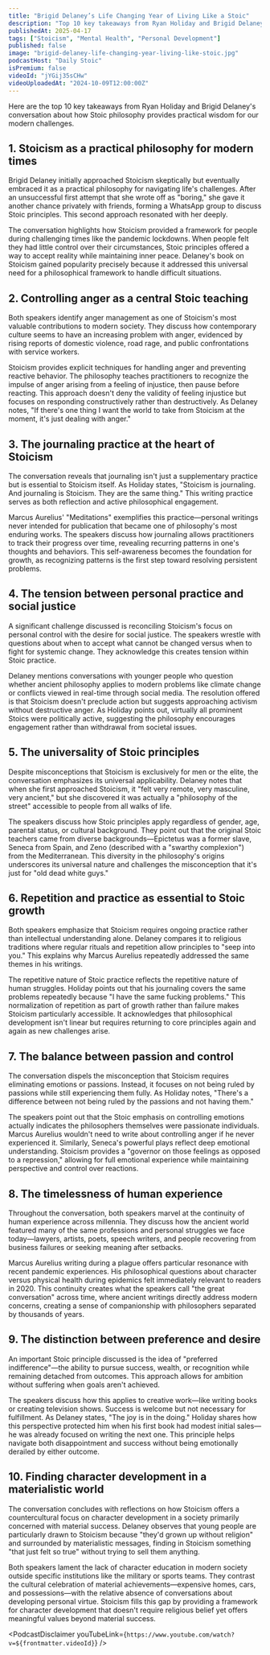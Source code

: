 ```yaml
---
title: "Brigid Delaney’s Life Changing Year of Living Like a Stoic"
description: "Top 10 key takeaways from Ryan Holiday and Brigid Delaney's conversation about how Stoic philosophy provides practical wisdom for our modern challenges."
publishedAt: 2025-04-17
tags: ["Stoicism", "Mental Health", "Personal Development"]
published: false
image: "brigid-delaney-life-changing-year-living-like-stoic.jpg"
podcastHost: "Daily Stoic"
isPremium: false
videoId: "jYGij35sCHw"
videoUploadedAt: "2024-10-09T12:00:00Z"
---
```



<PodcastSummaryPageLayout frontmatter={frontmatter}>

Here are the top 10 key takeaways from Ryan Holiday and Brigid Delaney's conversation about how Stoic philosophy provides practical wisdom for our modern challenges.

## 1. Stoicism as a practical philosophy for modern times

Brigid Delaney initially approached Stoicism skeptically but eventually embraced it as a practical philosophy for navigating life's challenges. After an unsuccessful first attempt that she wrote off as "boring," she gave it another chance privately with friends, forming a WhatsApp group to discuss Stoic principles. This second approach resonated with her deeply.

The conversation highlights how Stoicism provided a framework for people during challenging times like the pandemic lockdowns. When people felt they had little control over their circumstances, Stoic principles offered a way to accept reality while maintaining inner peace. Delaney's book on Stoicism gained popularity precisely because it addressed this universal need for a philosophical framework to handle difficult situations.

## 2. Controlling anger as a central Stoic teaching

Both speakers identify anger management as one of Stoicism's most valuable contributions to modern society. They discuss how contemporary culture seems to have an increasing problem with anger, evidenced by rising reports of domestic violence, road rage, and public confrontations with service workers.

Stoicism provides explicit techniques for handling anger and preventing reactive behavior. The philosophy teaches practitioners to recognize the impulse of anger arising from a feeling of injustice, then pause before reacting. This approach doesn't deny the validity of feeling injustice but focuses on responding constructively rather than destructively. As Delaney notes, "If there's one thing I want the world to take from Stoicism at the moment, it's just dealing with anger."

## 3. The journaling practice at the heart of Stoicism

The conversation reveals that journaling isn't just a supplementary practice but is essential to Stoicism itself. As Holiday states, "Stoicism is journaling. And journaling is Stoicism. They are the same thing." This writing practice serves as both reflection and active philosophical engagement.

Marcus Aurelius' "Meditations" exemplifies this practice—personal writings never intended for publication that became one of philosophy's most enduring works. The speakers discuss how journaling allows practitioners to track their progress over time, revealing recurring patterns in one's thoughts and behaviors. This self-awareness becomes the foundation for growth, as recognizing patterns is the first step toward resolving persistent problems.

## 4. The tension between personal practice and social justice

A significant challenge discussed is reconciling Stoicism's focus on personal control with the desire for social justice. The speakers wrestle with questions about when to accept what cannot be changed versus when to fight for systemic change. They acknowledge this creates tension within Stoic practice.

Delaney mentions conversations with younger people who question whether ancient philosophy applies to modern problems like climate change or conflicts viewed in real-time through social media. The resolution offered is that Stoicism doesn't preclude action but suggests approaching activism without destructive anger. As Holiday points out, virtually all prominent Stoics were politically active, suggesting the philosophy encourages engagement rather than withdrawal from societal issues.

## 5. The universality of Stoic principles

Despite misconceptions that Stoicism is exclusively for men or the elite, the conversation emphasizes its universal applicability. Delaney notes that when she first approached Stoicism, it "felt very remote, very masculine, very ancient," but she discovered it was actually a "philosophy of the street" accessible to people from all walks of life.

The speakers discuss how Stoic principles apply regardless of gender, age, parental status, or cultural background. They point out that the original Stoic teachers came from diverse backgrounds—Epictetus was a former slave, Seneca from Spain, and Zeno (described with a "swarthy complexion") from the Mediterranean. This diversity in the philosophy's origins underscores its universal nature and challenges the misconception that it's just for "old dead white guys."

## 6. Repetition and practice as essential to Stoic growth

Both speakers emphasize that Stoicism requires ongoing practice rather than intellectual understanding alone. Delaney compares it to religious traditions where regular rituals and repetition allow principles to "seep into you." This explains why Marcus Aurelius repeatedly addressed the same themes in his writings.

The repetitive nature of Stoic practice reflects the repetitive nature of human struggles. Holiday points out that his journaling covers the same problems repeatedly because "I have the same fucking problems." This normalization of repetition as part of growth rather than failure makes Stoicism particularly accessible. It acknowledges that philosophical development isn't linear but requires returning to core principles again and again as new challenges arise.

## 7. The balance between passion and control

The conversation dispels the misconception that Stoicism requires eliminating emotions or passions. Instead, it focuses on not being ruled by passions while still experiencing them fully. As Holiday notes, "There's a difference between not being ruled by the passions and not having them."

The speakers point out that the Stoic emphasis on controlling emotions actually indicates the philosophers themselves were passionate individuals. Marcus Aurelius wouldn't need to write about controlling anger if he never experienced it. Similarly, Seneca's powerful plays reflect deep emotional understanding. Stoicism provides a "governor on those feelings as opposed to a repression," allowing for full emotional experience while maintaining perspective and control over reactions.

## 8. The timelessness of human experience

Throughout the conversation, both speakers marvel at the continuity of human experience across millennia. They discuss how the ancient world featured many of the same professions and personal struggles we face today—lawyers, artists, poets, speech writers, and people recovering from business failures or seeking meaning after setbacks.

Marcus Aurelius writing during a plague offers particular resonance with recent pandemic experiences. His philosophical questions about character versus physical health during epidemics felt immediately relevant to readers in 2020. This continuity creates what the speakers call "the great conversation" across time, where ancient writings directly address modern concerns, creating a sense of companionship with philosophers separated by thousands of years.

## 9. The distinction between preference and desire

An important Stoic principle discussed is the idea of "preferred indifference"—the ability to pursue success, wealth, or recognition while remaining detached from outcomes. This approach allows for ambition without suffering when goals aren't achieved.

The speakers discuss how this applies to creative work—like writing books or creating television shows. Success is welcome but not necessary for fulfillment. As Delaney states, "The joy is in the doing." Holiday shares how this perspective protected him when his first book had modest initial sales—he was already focused on writing the next one. This principle helps navigate both disappointment and success without being emotionally derailed by either outcome.

## 10. Finding character development in a materialistic world

The conversation concludes with reflections on how Stoicism offers a countercultural focus on character development in a society primarily concerned with material success. Delaney observes that young people are particularly drawn to Stoicism because "they'd grown up without religion" and surrounded by materialistic messages, finding in Stoicism something "that just felt so true" without trying to sell them anything.

Both speakers lament the lack of character education in modern society outside specific institutions like the military or sports teams. They contrast the cultural celebration of material achievements—expensive homes, cars, and possessions—with the relative absence of conversations about developing personal virtue. Stoicism fills this gap by providing a framework for character development that doesn't require religious belief yet offers meaningful values beyond material success.

<PodcastDisclaimer
  youTubeLink={`https://www.youtube.com/watch?v=${frontmatter.videoId}`}
/>

</PodcastSummaryPageLayout>
